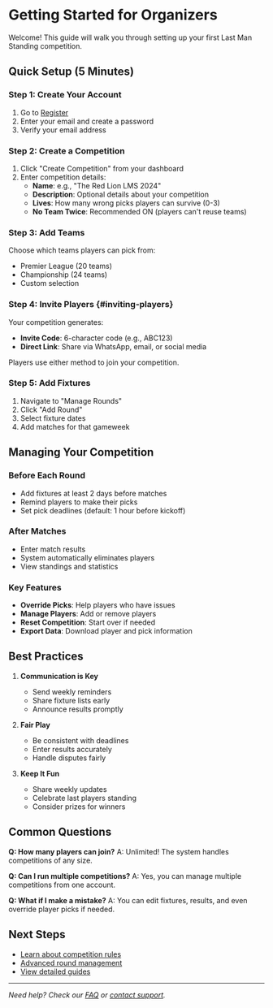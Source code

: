 # Getting Started for Organizers

Welcome! This guide will walk you through setting up your first Last Man Standing competition.

## Quick Setup (5 Minutes)

### Step 1: Create Your Account
1. Go to [Register](/register)
2. Enter your email and create a password
3. Verify your email address

### Step 2: Create a Competition
1. Click "Create Competition" from your dashboard
2. Enter competition details:
   - **Name**: e.g., "The Red Lion LMS 2024"
   - **Description**: Optional details about your competition
   - **Lives**: How many wrong picks players can survive (0-3)
   - **No Team Twice**: Recommended ON (players can't reuse teams)

### Step 3: Add Teams
Choose which teams players can pick from:
- Premier League (20 teams)
- Championship (24 teams)
- Custom selection

### Step 4: Invite Players {#inviting-players}
Your competition generates:
- **Invite Code**: 6-character code (e.g., ABC123)
- **Direct Link**: Share via WhatsApp, email, or social media

Players use either method to join your competition.

### Step 5: Add Fixtures
1. Navigate to "Manage Rounds"
2. Click "Add Round"
3. Select fixture dates
4. Add matches for that gameweek

## Managing Your Competition

### Before Each Round
- Add fixtures at least 2 days before matches
- Remind players to make their picks
- Set pick deadlines (default: 1 hour before kickoff)

### After Matches
- Enter match results
- System automatically eliminates players
- View standings and statistics

### Key Features
- **Override Picks**: Help players who have issues
- **Manage Players**: Add or remove players
- **Reset Competition**: Start over if needed
- **Export Data**: Download player and pick information

## Best Practices

1. **Communication is Key**
   - Send weekly reminders
   - Share fixture lists early
   - Announce results promptly

2. **Fair Play**
   - Be consistent with deadlines
   - Enter results accurately
   - Handle disputes fairly

3. **Keep It Fun**
   - Share weekly updates
   - Celebrate last players standing
   - Consider prizes for winners

## Common Questions

**Q: How many players can join?**
A: Unlimited! The system handles competitions of any size.

**Q: Can I run multiple competitions?**
A: Yes, you can manage multiple competitions from one account.

**Q: What if I make a mistake?**
A: You can edit fixtures, results, and even override player picks if needed.

## Next Steps

- [Learn about competition rules](/help/rules)
- [Advanced round management](/help/guides/managing-rounds)
- [View detailed guides](/help/guides/creating-competition)

---

*Need help? Check our [FAQ](/help/faq) or [contact support](/help/support).*